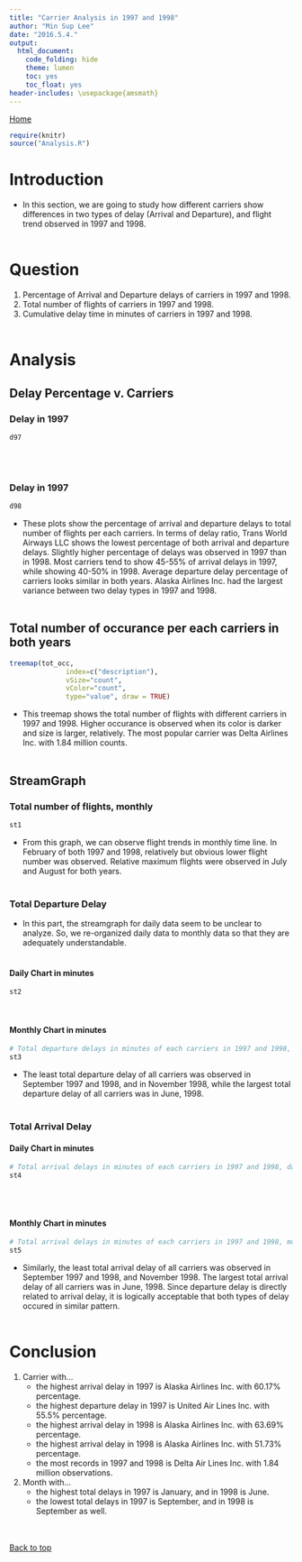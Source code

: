 ```yaml
---
title: "Carrier Analysis in 1997 and 1998"
author: "Min Sup Lee"
date: "2016.5.4."
output:
  html_document:
    code_folding: hide
    theme: lumen
    toc: yes
    toc_float: yes
header-includes: \usepackage{amsmath}
---
```


<a href="http://web.engr.illinois.edu/~jknguye2/delays.html">Home</a>

```r
require(knitr)
source("Analysis.R")
```


# Introduction

- In this section, we are going to study how different carriers show differences in two types of delay (Arrival and Departure), and flight trend observed in 1997 and 1998.
\
\



# Question

1. Percentage of Arrival and Departure delays of carriers in 1997 and 1998.
2. Total number of flights of carriers in 1997 and 1998.
3. Cumulative delay time in minutes of carriers in 1997 and 1998.
\
\



# Analysis

## Delay Percentage v. Carriers

### Delay in 1997
```r
d97
```
\
\



### Delay in 1997
```r
d98
```

- These plots show the percentage of arrival and departure delays to total number of flights per each carriers. In terms of delay ratio, Trans World Airways LLC shows the lowest percentage of both arrival and departure delays. Slightly higher percentage of delays was observed in 1997 than in 1998. Most carriers tend to show 45-55% of arrival delays in 1997, while showing 40-50% in 1998. Average departure delay percentage of carriers looks similar in both years. Alaska Airlines Inc. had the largest variance between two delay types in 1997 and 1998. \
\



## Total number of occurance per each carriers in both years

```r
treemap(tot_occ,
              index=c("description"),
              vSize="count",
              vColor="count",
              type="value", draw = TRUE)
```

- This treemap shows the total number of flights with different carriers in 1997 and 1998. Higher occurance is observed when its color is darker and size is larger, relatively. The most popular carrier was Delta Airlines Inc. with 1.84 million counts.
\
\



## StreamGraph

### Total number of flights, monthly
```r
st1
```

- From this graph, we can observe flight trends in monthly time line. In February of both 1997 and 1998, relatively but obvious lower flight number was observed. Relative maximum flights were observed in July and August for both years. 
\
\



### Total Departure Delay

- In this part, the streamgraph for daily data seem to be unclear to analyze. So, we re-organized daily data to monthly data so that they are adequately understandable.
\
\



#### Daily Chart in minutes
```r
st2
```
\


#### Monthly Chart in minutes
```r
# Total departure delays in minutes of each carriers in 1997 and 1998, monthly.
st3
```

- The least total departure delay of all carriers was observed in September 1997 and 1998, and in November 1998, while the largest total departure delay of all carriers was in June, 1998.
\
\



### Total Arrival Delay

#### Daily Chart in minutes
```r
# Total arrival delays in minutes of each carriers in 1997 and 1998, daily.
st4
```
\
\


#### Monthly Chart in minutes
```r
# Total arrival delays in minutes of each carriers in 1997 and 1998, monthly.
st5
```

- Similarly, the least total arrival delay of all carriers was observed in September 1997 and 1998, and November 1998. The largest total arrival delay of all carriers was in June, 1998. Since departure delay is directly related to arrival delay, it is logically acceptable that both types of delay occured in similar pattern.
\
\



# Conclusion

1. Carrier with...
    + the highest arrival delay in 1997 is Alaska Airlines Inc. with 60.17% percentage.
    + the highest departure delay in 1997 is United Air Lines Inc. with 55.5% percentage.
    + the highest arrival delay in 1998 is Alaska Airlines Inc. with 63.69% percentage.
    + the highest arrival delay in 1998 is Alaska Airlines Inc. with 51.73% percentage.
    + the most records in 1997 and 1998 is Delta Air Lines Inc. with 1.84 million observations.

2. Month with...
    + the highest total delays in 1997 is January, and in 1998 is June.
    + the lowest total delays in 1997 is September, and in 1998 is September as well.




<br><br><div align="right"><a href="#top">Back to top</a></div><br><br>

